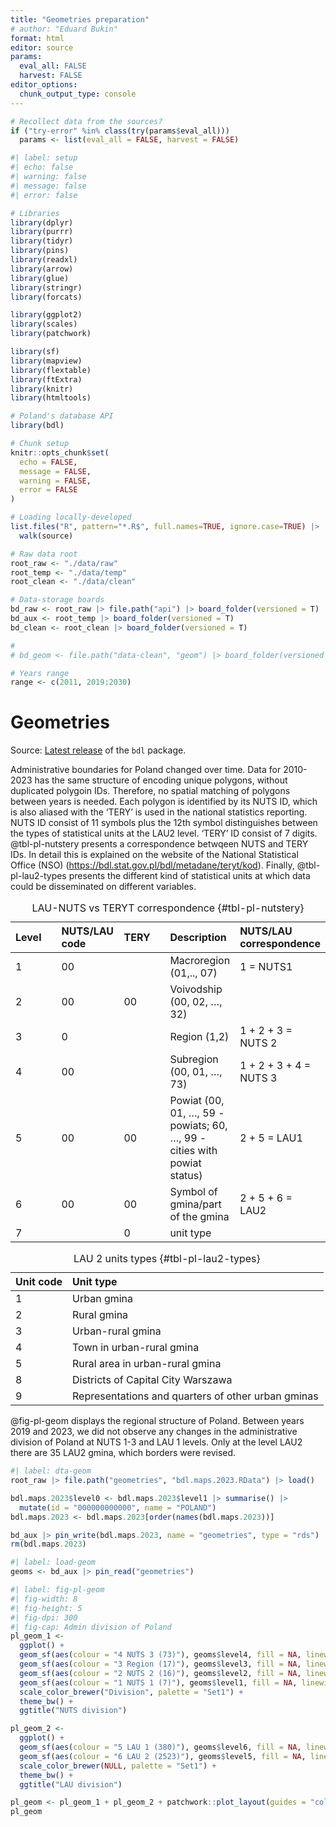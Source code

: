 ```yaml
---
title: "Geometries preparation"
# author: "Eduard Bukin" 
format: html
editor: source
params:
  eval_all: FALSE
  harvest: FALSE
editor_options: 
  chunk_output_type: console
---
```


```r
# Recollect data from the sources?
if ("try-error" %in% class(try(params$eval_all)))
  params <- list(eval_all = FALSE, harvest = FALSE)
```

```r
#| label: setup
#| echo: false
#| warning: false
#| message: false
#| error: false

# Libraries
library(dplyr)
library(purrr)
library(tidyr)
library(pins)
library(readxl)
library(arrow)
library(glue)
library(stringr)
library(forcats)

library(ggplot2)
library(scales)
library(patchwork)

library(sf)
library(mapview)
library(flextable)
library(ftExtra)
library(knitr)
library(htmltools)

# Poland's database API
library(bdl)

# Chunk setup
knitr::opts_chunk$set(
  echo = FALSE,
  message = FALSE,
  warning = FALSE,
  error = FALSE
)

# Loading locally-developed
list.files("R", pattern="*.R$", full.names=TRUE, ignore.case=TRUE) |> 
  walk(source)

# Raw data root
root_raw <- "./data/raw"
root_temp <- "./data/temp"
root_clean <- "./data/clean"

# Data-storage boards
bd_raw <- root_raw |> file.path("api") |> board_folder(versioned = T)
bd_aux <- root_temp |> board_folder(versioned = T)
bd_clean <- root_clean |> board_folder(versioned = T)

# 
# bd_geom <- file.path("data-clean", "geom") |> board_folder(versioned = T)

# Years range
range <- c(2011, 2019:2030)
```

# Geometries

Source: [Latest release](https://github.com/statisticspoland/R_Package_to_API_BDL/releases/tag/1.0.5) of the `bdl` package.

Administrative boundaries for Poland changed over time. Data for 2010-2023 has the same structure of encoding unique polygons, without duplicated polygoin IDs. Therefore, no spatial matching of polygons between years is needed. Each polygon is identified by its NUTS ID, which is also aliased with the 'TERY' is used in the national statistics reporting. NUTS ID consist of 11 symbols plus the 12th symbol distinguishes between the types of statistical units at the LAU2 level. 'TERY' ID consist of 7 digits. @tbl-pl-nutstery presents a correspondence betwqeen NUTS and TERY IDs. In detail this is explained on the website of the National Statistical Office (NSO) (<https://bdl.stat.gov.pl/bdl/metadane/teryt/kod>). Finally, @tbl-pl-lau2-types presents the different kind of statistical units at which data could be disseminated on different variables.

| Level | NUTS/LAU code | TERY | Description | NUTS/LAU correspondence |
|:--------------|:--------------|:--------------|:--------------|:--------------|
| 1 | 00 |  | Macroregion (01,.., 07) | 1 = NUTS1 |
| 2 | 00 | 00 | Voivodship (00, 02, ..., 32) |  |
| 3 | 0 |  | Region (1,2) | 1 + 2 + 3 = NUTS 2 |
| 4 | 00 |  | Subregion (00, 01, ..., 73) | 1 + 2 + 3 + 4 = NUTS 3 |
| 5 | 00 | 00 | Powiat (00, 01, ..., 59 - powiats; 60, ..., 99 - cities with powiat status) | 2 + 5 = LAU1 |
| 6 | 00 | 00 | Symbol of gmina/part of the gmina | 2 + 5 + 6 = LAU2 |
| 7 |  | 0 | unit type |  |

: LAU-NUTS vs TERYT correspondence {#tbl-pl-nutstery}

| Unit code | Unit type                                          |
|:----------|:---------------------------------------------------|
| 1         | Urban gmina                                        |
| 2         | Rural gmina                                        |
| 3         | Urban-rural gmina                                  |
| 4         | Town in urban-rural gmina                          |
| 5         | Rural area in urban-rural gmina                    |
| 8         | Districts of Capital City Warszawa                 |
| 9         | Representations and quarters of other urban gminas |

: LAU 2 units types {#tbl-pl-lau2-types}

@fig-pl-geom displays the regional structure of Poland. Between years 2019 and 2023, we did not observe any changes in the administrative division of Poland at NUTS 1-3 and LAU 1 levels. Only at the level LAU2 there are 35 LAU2 gmina, which borders were revised. 

```r
#| label: dta-geom
root_raw |> file.path("geometries", "bdl.maps.2023.RData") |> load()

bdl.maps.2023$level0 <- bdl.maps.2023$level1 |> summarise() |> 
  mutate(id = "000000000000", name = "POLAND")
bdl.maps.2023 <- bdl.maps.2023[order(names(bdl.maps.2023))]

bd_aux |> pin_write(bdl.maps.2023, name = "geometries", type = "rds")
rm(bdl.maps.2023)
```

```r
#| label: load-geom
geoms <- bd_aux |> pin_read("geometries")
```

```r
#| label: fig-pl-geom
#| fig-width: 8
#| fig-height: 5
#| fig-dpi: 300 
#| fig-cap: Admin division of Poland
pl_geom_1 <- 
  ggplot() +
  geom_sf(aes(colour = "4 NUTS 3 (73)"), geoms$level4, fill = NA, linewidth = 0.25) + 
  geom_sf(aes(colour = "3 Region (17)"), geoms$level3, fill = NA, linewidth = 0.75) + 
  geom_sf(aes(colour = "2 NUTS 2 (16)"), geoms$level2, fill = NA, linewidth = 1) + 
  geom_sf(aes(colour = "1 NUTS 1 (7)"), geoms$level1, fill = NA, linewidth = 1.25) + 
  scale_color_brewer("Division", palette = "Set1") + 
  theme_bw() +
  ggtitle("NUTS division")

pl_geom_2 <- 
  ggplot() +
  geom_sf(aes(colour = "5 LAU 1 (380)"), geoms$level6, fill = NA, linewidth = 0.55) + 
  geom_sf(aes(colour = "6 LAU 2 (2523)"), geoms$level5, fill = NA, linewidth = 1) +
  scale_color_brewer(NULL, palette = "Set1") + 
  theme_bw() +
  ggtitle("LAU division")

pl_geom <- pl_geom_1 + pl_geom_2 + patchwork::plot_layout(guides = "collect")
pl_geom
```


